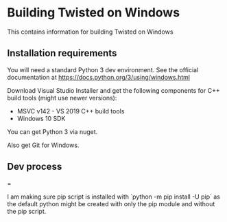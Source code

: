 = Building Twisted on Windows =


This contains information for building Twisted on Windows


== Installation requirements ==

You will need a standard Python 3 dev environment. See the official documentation at https://docs.python.org/3/using/windows.html

Download Visual Studio Installer and get the following components for C++ build tools (might use newer versions):

* MSVC v142 - VS 2019 C++ build tools
* Windows 10 SDK

You can get Python 3 via nuget.

Also get Git for Windows.


== Dev process ===

I am making sure pip script is installed with `python -m pip install -U pip` as the default python might be created with only the pip module and without the pip script.
